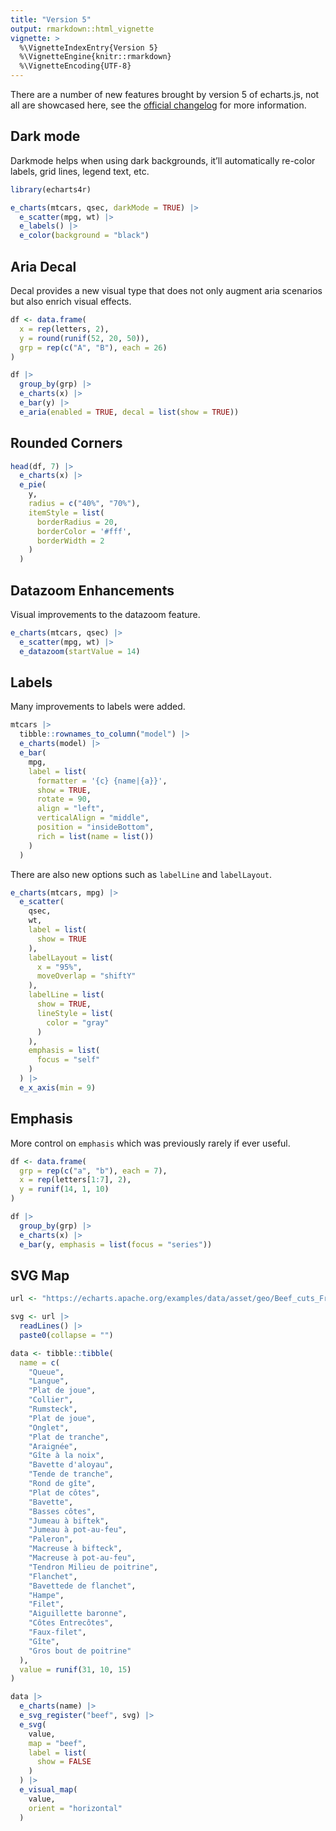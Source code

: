 ```yaml
---
title: "Version 5"
output: rmarkdown::html_vignette
vignette: >
  %\VignetteIndexEntry{Version 5}
  %\VignetteEngine{knitr::rmarkdown}
  %\VignetteEncoding{UTF-8}
---
```


There are a number of new features brought by version 5 of echarts.js, not all are showcased here, see the [official changelog](https://github.com/apache/echarts/releases/tag/5.0.0) for more information.

## Dark mode

Darkmode helps when using dark backgrounds, it'll automatically re-color labels, grid lines, legend text, etc.

```r
library(echarts4r)

e_charts(mtcars, qsec, darkMode = TRUE) |> 
  e_scatter(mpg, wt) |> 
  e_labels() |> 
  e_color(background = "black")
```

## Aria Decal

Decal provides a new visual type that does not only augment aria scenarios but also enrich visual effects.

```r
df <- data.frame(
  x = rep(letters, 2),
  y = round(runif(52, 20, 50)),
  grp = rep(c("A", "B"), each = 26)
)

df |> 
  group_by(grp) |> 
  e_charts(x) |> 
  e_bar(y) |> 
  e_aria(enabled = TRUE, decal = list(show = TRUE))
```

## Rounded Corners

```r
head(df, 7) |> 
  e_charts(x) |> 
  e_pie(
    y,
    radius = c("40%", "70%"),
    itemStyle = list(
      borderRadius = 20,
      borderColor = '#fff',
      borderWidth = 2
    )
  )
```

## Datazoom Enhancements

Visual improvements to the datazoom feature.

```r
e_charts(mtcars, qsec) |> 
  e_scatter(mpg, wt) |>
  e_datazoom(startValue = 14)
```

## Labels

Many improvements to labels were added.

```r
mtcars |>
  tibble::rownames_to_column("model") |> 
  e_charts(model) |> 
  e_bar(
    mpg,
    label = list(
      formatter = '{c} {name|{a}}',
      show = TRUE,
      rotate = 90,
      align = "left",
      verticalAlign = "middle",
      position = "insideBottom",
      rich = list(name = list())
    )
  )
```

There are also new options such as `labelLine` and `labelLayout`.

```r
e_charts(mtcars, mpg) |> 
  e_scatter(
    qsec,
    wt,
    label = list(
      show = TRUE
    ),
    labelLayout = list(
      x = "95%",
      moveOverlap = "shiftY"
    ),
    labelLine = list(
      show = TRUE,
      lineStyle = list(
        color = "gray"
      )
    ),
    emphasis = list(
      focus = "self"
    )
  ) |> 
  e_x_axis(min = 9)
```

## Emphasis

More control on `emphasis` which was previously rarely if ever useful.

```r
df <- data.frame(
  grp = rep(c("a", "b"), each = 7),
  x = rep(letters[1:7], 2),
  y = runif(14, 1, 10)
)

df |> 
  group_by(grp) |> 
  e_charts(x) |> 
  e_bar(y, emphasis = list(focus = "series"))
```

## SVG Map

```r
url <- "https://echarts.apache.org/examples/data/asset/geo/Beef_cuts_France.svg"

svg <- url |> 
  readLines() |> 
  paste0(collapse = "")

data <- tibble::tibble(
  name = c(
    "Queue", 
    "Langue",
    "Plat de joue",
    "Collier",
    "Rumsteck",
    "Plat de joue",
    "Onglet",
    "Plat de tranche",
    "Araignée",
    "Gîte à la noix",
    "Bavette d'aloyau",
    "Tende de tranche",
    "Rond de gîte",
    "Plat de côtes",
    "Bavette",
    "Basses côtes",
    "Jumeau à biftek",
    "Jumeau à pot-au-feu",
    "Paleron",
    "Macreuse à bifteck",
    "Macreuse à pot-au-feu",
    "Tendron Milieu de poitrine",
    "Flanchet",
    "Bavettede de flanchet",
    "Hampe",
    "Filet",
    "Aiguillette baronne",
    "Côtes Entrecôtes",
    "Faux-filet",
    "Gîte",
    "Gros bout de poitrine"
  ),
  value = runif(31, 10, 15)
)

data |> 
  e_charts(name) |> 
  e_svg_register("beef", svg) |> 
  e_svg(
    value,
    map = "beef",
    label = list(
      show = FALSE
    )
  ) |> 
  e_visual_map(
    value,
    orient = "horizontal"
  )
```
